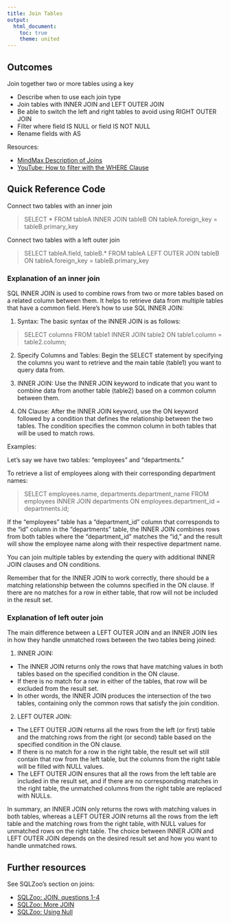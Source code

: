 ```yaml
---
title: Join Tables
output: 
  html_document:
    toc: true
    theme: united
---
```


## Outcomes

Join together two or more tables using a key

- Describe when to use each join type
- Join tables with INNER JOIN and LEFT OUTER JOIN
- Be able to switch the left and right tables to 
  avoid using RIGHT OUTER JOIN
- Filter where field IS NULL or field IS NOT NULL
- Rename fields with AS

Resources:

- [MindMax Description of Joins](https://mindmajix.com/joins-sql-server)
- [YouTube: How to filter with the WHERE Clause](https://www.youtube.com/watch?v=4Uv0o8IBqw0)


## Quick Reference Code

Connect two tables with an inner join

> SELECT * 
> FROM tableA 
> INNER JOIN tableB
> ON tableA.foreign_key = tableB.primary_key


Connect two tables with a left outer join

> SELECT tableA.field, tableB.* 
> FROM tableA 
> LEFT OUTER JOIN tableB
> ON tableA.foreign_key = tableB.primary_key



### Explanation of an inner join

SQL INNER JOIN is used to combine rows from two or more tables based on a related column between them. It helps to retrieve data from multiple tables that have a common field. Here's how to use SQL INNER JOIN:

1. Syntax: The basic syntax of the INNER JOIN is as follows:

>   SELECT columns
>   FROM table1
>   INNER JOIN table2 ON table1.column = table2.column;


2. Specify Columns and Tables: Begin the SELECT statement by specifying the columns you want to retrieve and the main table (table1) you want to query data from.

3. INNER JOIN: Use the INNER JOIN keyword to indicate that you want to combine data from another table (table2) based on a common column between them.

4. ON Clause: After the INNER JOIN keyword, use the ON keyword followed by a condition that defines the relationship between the two tables. The condition specifies the common column in both tables that will be used to match rows.


Examples:

Let's say we have two tables: "employees" and "departments."

To retrieve a list of employees along with their corresponding department names:

>  SELECT employees.name, departments.department_name
>  FROM employees
>  INNER JOIN departments ON employees.department_id = departments.id;


If the "employees" table has a "department_id" column that corresponds to the "id" column in the "departments" table, the INNER JOIN combines rows from both tables where the "department_id" matches the "id," and the result will show the employee name along with their respective department name.

You can join multiple tables by extending the query with additional INNER JOIN clauses and ON conditions.

Remember that for the INNER JOIN to work correctly, there should be a matching relationship between the columns specified in the ON clause. If there are no matches for a row in either table, that row will not be included in the result set.


### Explanation of left outer join

The main difference between a LEFT OUTER JOIN and an INNER JOIN lies in how they handle unmatched rows between the two tables being joined:

1. INNER JOIN:

- The INNER JOIN returns only the rows that have matching values in both tables based on the specified condition in the ON clause.
- If there is no match for a row in either of the tables, that row will be excluded from the result set.
- In other words, the INNER JOIN produces the intersection of the two tables, containing only the common rows that satisfy the join condition.


2. LEFT OUTER JOIN:

- The LEFT OUTER JOIN returns all the rows from the left (or first) table and the matching rows from the right (or second) table based on the specified condition in the ON clause.
- If there is no match for a row in the right table, the result set will still contain that row from the left table, but the columns from the right table will be filled with NULL values.
- The LEFT OUTER JOIN ensures that all the rows from the left table are included in the result set, and if there are no corresponding matches in the right table, the unmatched columns from the right table are replaced with NULLs.

In summary, an INNER JOIN only returns the rows with matching values in both tables, whereas a LEFT OUTER JOIN returns all the rows from the left table and the matching rows from the right table, with NULL values for unmatched rows on the right table. The choice between INNER JOIN and LEFT OUTER JOIN depends on the desired result set and how you want to handle unmatched rows.


## Further resources

See SQLZoo's section on joins:

-	[SQLZoo: JOIN, questions 1-4](https://sqlzoo.net/wiki/The_JOIN_operation)
- [SQLZoo: More JOIN](https://sqlzoo.net/wiki/More_JOIN_operations)
- [SQLZoo: Using Null](https://sqlzoo.net/wiki/Using_Null)

